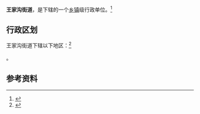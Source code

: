{{中国乡级行政区|65/01/06/003/000}}

'''王家沟街道'''，是{{PRC admin/fullname|65/01/06/003/000|3}}下辖的一个[[乡镇|乡镇]]级行政单位。<ref>{{PRC admin/ref sgc|{{PRC admin/parent|65/01/06/003/000}}}}</ref>

== 行政区划 ==

王家沟街道下辖以下地区：<ref>{{PRC admin/ref sgc|65/01/06/003/000}}</ref>

{{PRC admin/children|65/01/06/003/000}}。

== 参考资料 ==

{{reflist}}

{{行政区划小作品}}
{{PRC admin/navcat|65/01/06/003/000}}
